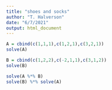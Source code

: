 ```yaml
---
title: "shoes and socks"
author: "T. Halverson"
date: "6/7/2021"
output: html_document
---
```


```r
A = cbind(c(1,1,1),c(1,2,1),c(3,2,1))
solve(A)
```

```r
B = cbind(c(1,2,2),c(-2,1,1),c(3,1,2))
solve(B)
```
```r
solve(A %*% B)
solve(B) %*% solve(A)
```
